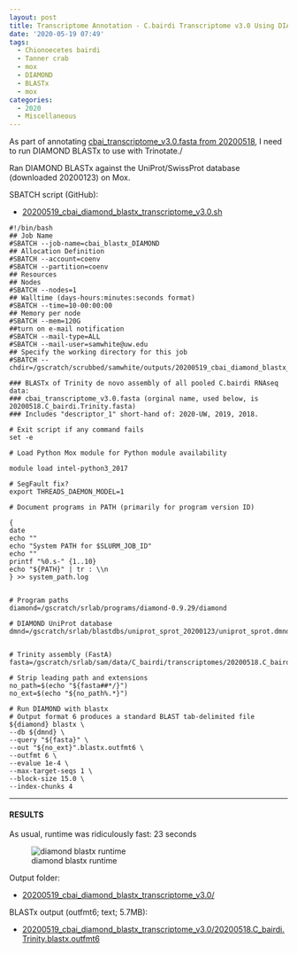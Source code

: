 ```yaml
---
layout: post
title: Transcriptome Annotation - C.bairdi Transcriptome v3.0 Using DIAMOND BLASTx on Mox
date: '2020-05-19 07:49'
tags:
  - Chionoecetes bairdi
  - Tanner crab
  - mox
  - DIAMOND
  - BLASTx
  - mox
categories:
  - 2020
  - Miscellaneous
---
```

As part of annotating [cbai_transcriptome_v3.0.fasta from 20200518](https://robertslab.github.io/sams-notebook/posts/2020/2020-05-18-Transcriptome-Assembly-C.bairdi-All-Pooled-RNAseq-Data-Without-Taxonomic-Filters-with-Trinity-on-Mox.html), I need to run DIAMOND BLASTx to use with Trinotate./

Ran DIAMOND BLASTx against the UniProt/SwissProt database (downloaded 20200123) on Mox.

SBATCH script (GitHub):

- [20200519_cbai_diamond_blastx_transcriptome_v3.0.sh](https://github.com/RobertsLab/sams-notebook/blob/master/sbatch_scripts/20200519_cbai_diamond_blastx_transcriptome_v3.0.sh)

```shell
#!/bin/bash
## Job Name
#SBATCH --job-name=cbai_blastx_DIAMOND
## Allocation Definition
#SBATCH --account=coenv
#SBATCH --partition=coenv
## Resources
## Nodes
#SBATCH --nodes=1
## Walltime (days-hours:minutes:seconds format)
#SBATCH --time=10-00:00:00
## Memory per node
#SBATCH --mem=120G
##turn on e-mail notification
#SBATCH --mail-type=ALL
#SBATCH --mail-user=samwhite@uw.edu
## Specify the working directory for this job
#SBATCH --chdir=/gscratch/scrubbed/samwhite/outputs/20200519_cbai_diamond_blastx_transcriptome_v3.0

### BLASTx of Trinity de novo assembly of all pooled C.bairdi RNAseq data:
### cbai_transcriptome_v3.0.fasta (orginal name, used below, is 20200518.C_bairdi.Trinity.fasta)
### Includes "descriptor_1" short-hand of: 2020-UW, 2019, 2018.

# Exit script if any command fails
set -e

# Load Python Mox module for Python module availability

module load intel-python3_2017

# SegFault fix?
export THREADS_DAEMON_MODEL=1

# Document programs in PATH (primarily for program version ID)

{
date
echo ""
echo "System PATH for $SLURM_JOB_ID"
echo ""
printf "%0.s-" {1..10}
echo "${PATH}" | tr : \\n
} >> system_path.log


# Program paths
diamond=/gscratch/srlab/programs/diamond-0.9.29/diamond

# DIAMOND UniProt database
dmnd=/gscratch/srlab/blastdbs/uniprot_sprot_20200123/uniprot_sprot.dmnd


# Trinity assembly (FastA)
fasta=/gscratch/srlab/sam/data/C_bairdi/transcriptomes/20200518.C_bairdi.Trinity.fasta

# Strip leading path and extensions
no_path=$(echo "${fasta##*/}")
no_ext=$(echo "${no_path%.*}")

# Run DIAMOND with blastx
# Output format 6 produces a standard BLAST tab-delimited file
${diamond} blastx \
--db ${dmnd} \
--query "${fasta}" \
--out "${no_ext}".blastx.outfmt6 \
--outfmt 6 \
--evalue 1e-4 \
--max-target-seqs 1 \
--block-size 15.0 \
--index-chunks 4
```

---

#### RESULTS

As usual, runtime was ridiculously fast: 23 seconds

![diamond blastx runtime](https://github.com/RobertsLab/sams-notebook/blob/master/images/screencaps/20200519_cbai_diamond_blastx_transcriptome_v3.0_runtime.png?raw=true)

Output folder:

- [20200519_cbai_diamond_blastx_transcriptome_v3.0/](https://gannet.fish.washington.edu/Atumefaciens/20200519_cbai_diamond_blastx_transcriptome_v3.0/)

BLASTx output (outfmt6; text; 5.7MB):

- [20200519_cbai_diamond_blastx_transcriptome_v3.0/20200518.C_bairdi.Trinity.blastx.outfmt6](https://gannet.fish.washington.edu/Atumefaciens/20200519_cbai_diamond_blastx_transcriptome_v3.0/20200518.C_bairdi.Trinity.blastx.outfmt6)
